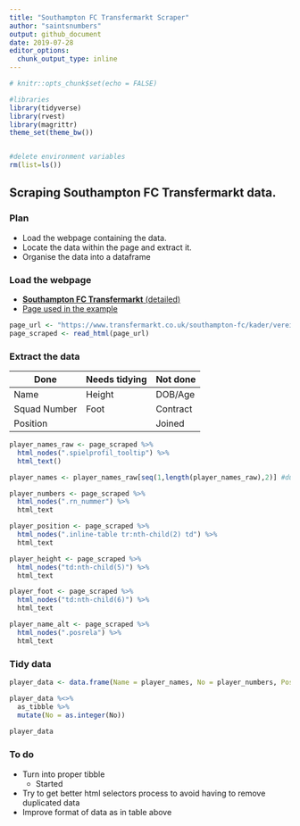 ```yaml
---
title: "Southampton FC Transfermarkt Scraper"
author: "saintsnumbers"
output: github_document
date: 2019-07-28
editor_options: 
  chunk_output_type: inline
---
```


```r
# knitr::opts_chunk$set(echo = FALSE)

#libraries
library(tidyverse)
library(rvest)
library(magrittr)
theme_set(theme_bw())


#delete environment variables
rm(list=ls())
```

## Scraping Southampton FC Transfermarkt data.

### Plan

* Load the webpage containing the data.
* Locate the data within the page and extract it.
* Organise the data into a dataframe

### Load the webpage

* [**Southampton FC Transfermarkt** (detailed)](https://www.transfermarkt.co.uk/southampton-fc/kader/verein/180/saison_id/2019/plus/1)
* [Page used in the example](https://www.transfermarkt.co.uk/manchester-city/startseite/verein/281/saison_id/2019)

```r
page_url <- "https://www.transfermarkt.co.uk/southampton-fc/kader/verein/180/saison_id/2019/plus/1"
page_scraped <- read_html(page_url)
```

### Extract the data

Done | Needs tidying | Not done
-- | -- | --
Name | Height | DOB/Age
Squad Number | Foot | Contract
Position | | Joined

```r
player_names_raw <- page_scraped %>%
  html_nodes(".spielprofil_tooltip") %>%
  html_text()

player_names <- player_names_raw[seq(1,length(player_names_raw),2)] #duplicated - odd numbered data only

player_numbers <- page_scraped %>%
  html_nodes(".rn_nummer") %>%
  html_text

player_position <- page_scraped %>%
  html_nodes(".inline-table tr:nth-child(2) td") %>%
  html_text

player_height <- page_scraped %>%
  html_nodes("td:nth-child(5)") %>%
  html_text

player_foot <- page_scraped %>%
  html_nodes("td:nth-child(6)") %>%
  html_text

player_name_alt <- page_scraped %>%
  html_nodes(".posrela") %>%
  html_text
```

### Tidy data

```r
player_data <- data.frame(Name = player_names, No = player_numbers, Position = player_position, Height = player_height, Foot = player_foot)

player_data %<>%
  as_tibble %>%
  mutate(No = as.integer(No))
  
player_data
```


### To do

* Turn into proper tibble
  + Started
* Try to get better html selectors process to avoid having to remove duplicated data
* Improve format of data as in table above
